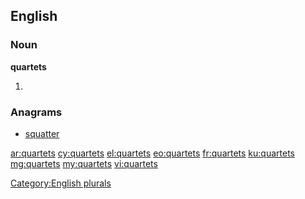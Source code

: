 ==English==

===Noun===
'''quartets'''

# {{plural of|[[quartet]]}}

===Anagrams===
* [[squatter#English|squatter]]

[[Category:English plurals]]

[[ar:quartets]]
[[cy:quartets]]
[[el:quartets]]
[[eo:quartets]]
[[fr:quartets]]
[[ku:quartets]]
[[mg:quartets]]
[[my:quartets]]
[[vi:quartets]]